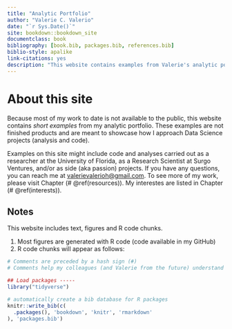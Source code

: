 ```yaml
--- 
title: "Analytic Portfolio"
author: "Valerie C. Valerio"
date: "`r Sys.Date()`"
site: bookdown::bookdown_site
documentclass: book
bibliography: [book.bib, packages.bib, references.bib]
biblio-style: apalike
link-citations: yes
description: "This website contains examples from Valerie's analytic portfolio."
---
```


# About this site

Because most of my work to date is not available to the public, this website contains _short examples_ from my analytic portfolio. These examples are not finished products and are meant to showcase how I approach Data Science projects (analysis and code).

Examples on this site might include code and analyses carried out as a researcher at the University of Florida, as a Research Scientist at Surgo Ventures, and/or as side (aka passion) projects. If you have any questions, you can reach me at [valerievalerioh@gmail.com](mailto: valerievalerioh@gmail.com). To see more of my work, please visit Chapter (# \@ref(resources)). My interestes are listed in Chapter (# \@ref(interests)).

## Notes

This website includes text, figures and R code chunks. 

1. Most figures are generated with R code (code available in my GitHub)
2. R code chunks will appear as follows:

```r
# Comments are preceded by a hash sign (#)
# Comments help my colleagues (and Valerie from the future) understand what the code is supposed to do and why

## Load packages -----
library("tidyverse") 
```



```r
# automatically create a bib database for R packages
knitr::write_bib(c(
  .packages(), 'bookdown', 'knitr', 'rmarkdown'
), 'packages.bib')
```
